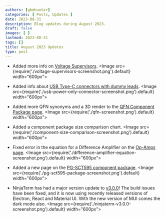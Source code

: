 ```yaml
---
authors: [gbmhunter]
categories: [ Posts, Updates ]
date: 2023-08-31
description: Blog updates during August 2023.
draft: false
images: [ ]
lastmod: 2023-08-31
tags: []
title: August 2023 Updates
type: post
---
```


* Added more info on [Voltage Supervisors](/electronics/components/voltage-supervisors/).
    <Image src={require('./voltage-supervisors-screenshot.png').default} width="600px"></Image>

* Added info about [USB Type-C connectors with dummy leads](/electronics/communication-protocols/usb-protocol/usb-charging-and-power-delivery/#connectors).
    <Image src={require('./usb-power-only-connector-screenshot.png').default} width="600px"></Image>

* Added more QFN synonyms and a 3D render to the [QFN Component Package page](/pcb-design/component-packages/qfn-component-package/).
    <Image src={require('./qfn-screenshot.png').default} width="600px"></Image>

* Added a component package size comparison chart.
    <Image src={require('./component-size-comparison-screenshot.png').default} width="600px"></Image>

* Fixed error in the equation for a Difference Amplifier on the [Op-Amps page](/electronics/components/op-amps/#difference-amplifiers).
    <Image src={require('./difference-amplifier-equation-screenshot.png').default} width="600px"></Image>

* Added a new page on the [PG-SCT595 component package](/pcb-design/component-packages/pg-sct595-component-package/).
    <Image src={require('./pg-sct595-package-screenshot.png').default} width="600px"></Image>

* NinjaTerm has had a major version update to [v3.0.0](https://github.com/gbmhunter/NinjaTerm/releases/tag/v3.1.0)! The build issues have been fixed, and it is now using recently released versions of Electron, React and Material UI. With the new version of MUI comes the dark mode also.
    <Image src={require('./ninjaterm-v3.0.0-screenshot.png').default} width="600px"></Image>
